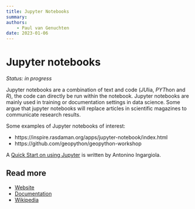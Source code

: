 ```yaml
---
title: Jupyter Notebooks
summary: 
authors:
    - Paul van Genuchten
date: 2023-01-06
---
```


# Jupyter notebooks

*Status: in progress*

Jupyter notebooks are a combination of text and code (*JU*lia, *PYT*hon and *R*), the code can directly be run within the notebook. Jupyter notebooks are mainly used in training or documentation settings in data science. Some argue that jupyter notebooks will replace articles in scientific magazines to communicate research results.

Some examples of Jupyter notebooks of interest:

- https://inspire.rasdaman.org/apps/jupyter-notebook/index.html
- https://github.com/geopython/geopython-workshop

A [Quick Start on using Jupyter](https://jupyter-notebook-beginner-guide.readthedocs.io/en/latest/) is written by Antonino Ingargiola.

## Read more

- [Website](http://jupyter.org)
- [Documentation](https://docs.jupyter.org/en/latest)
- [Wikipedia](https://en.wikipedia.org/wiki/Project_Jupyter)